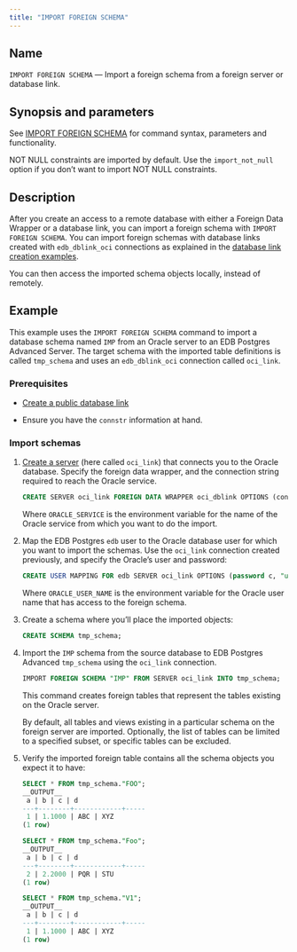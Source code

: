 ```yaml
---
title: "IMPORT FOREIGN SCHEMA"
---
```


## Name

`IMPORT FOREIGN SCHEMA` &mdash; Import a foreign schema from a foreign server or database link.

## Synopsis and parameters

See [IMPORT FOREIGN SCHEMA](https://www.postgresql.org/docs/current/sql-importforeignschema.html) for command syntax, parameters and functionality. 

NOT NULL constraints are imported by  default. Use the `import_not_null` option if you don’t want to import NOT NULL constraints.

## Description

After you create an access to a remote database with either a Foreign Data Wrapper or a database link, you can import a foreign schema with `IMPORT FOREIGN SCHEMA`. You can import foreign schemas with database links created with `edb_dblink_oci` connections as explained in the [database link creation examples](../../../reference/oracle_compatibility_reference/epas_compat_sql/21_create_public_database_link/#examples).

You can then access the imported schema objects locally, instead of remotely.

## Example 

This example uses the `IMPORT FOREIGN SCHEMA` command to import a database schema named `IMP` from an Oracle server to an EDB Postgres Advanced Server. The target schema with the imported table definitions is called `tmp_schema` and uses an `edb_dblink_oci` connection called `oci_link`.

### Prerequisites

- [Create a public database link](../../../reference/oracle_compatibility_reference/epas_compat_sql/21_create_public_database_link/)

- Ensure you have the `connstr` information at hand.

### Import schemas 

1.  [Create a server](https://www.postgresql.org/docs/current/sql-createserver.html) (here called `oci_link`) that connects you to the Oracle database. Specify the foreign data wrapper, and the connection string required to reach the Oracle service.

    ```sql
    CREATE SERVER oci_link FOREIGN DATA WRAPPER oci_dblink OPTIONS (connstr :ORACLE_SERVICE);
    ```

    Where `ORACLE_SERVICE` is the environment variable for the name of the Oracle service from which you want to do the import.

1.  Map the EDB Postgres `edb` user to the Oracle database user for which you want to import the schemas. Use the `oci_link` connection created previously, and specify the Oracle’s user and password:

    ```sql
    CREATE USER MAPPING FOR edb SERVER oci_link OPTIONS (password c, "user" :ORACLE_USER_NAME);
    ```

    Where `ORACLE_USER_NAME` is the environment variable for the Oracle user name that has access to the foreign schema.

1.  Create a schema where you’ll place the imported objects:

    ```sql 
    CREATE SCHEMA tmp_schema;
    ```

1.  Import the `IMP` schema from the source database to EDB Postgres Advanced `tmp_schema` using the `oci_link` connection.

    ```sql
    IMPORT FOREIGN SCHEMA "IMP" FROM SERVER oci_link INTO tmp_schema;
    ```

    This command creates foreign tables that represent the tables existing on the Oracle server.

    By default, all tables and views existing in a particular schema on the foreign server are imported. Optionally, the list of tables can be limited to a specified subset, or specific tables can be excluded.

1.  Verify the imported foreign table contains all the schema objects you expect it to have:

    ```sql
    SELECT * FROM tmp_schema."FOO";
    __OUTPUT__
     a | b | c | d
    ---+--------+------------+-----
     1 | 1.1000 | ABC | XYZ
    (1 row)
    ```

    ```sql
    SELECT * FROM tmp_schema."Foo";
    __OUTPUT__
     a | b | c | d
    ---+--------+------------+-----
     2 | 2.2000 | PQR | STU
    (1 row)
    ```

    ```sql
    SELECT * FROM tmp_schema."V1";
    __OUTPUT__
     a | b | c | d
    ---+--------+------------+-----
     1 | 1.1000 | ABC | XYZ
    (1 row)
    ```